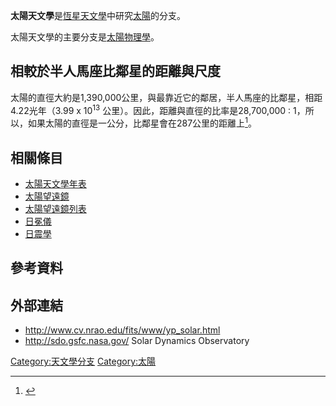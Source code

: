 '''太陽天文學'''是[[恆星天文學|恆星天文學]]中研究[[太陽|太陽]]的分支。

太陽天文學的主要分支是[[太陽物理學|太陽物理學]]。

== 相較於半人馬座比鄰星的距離與尺度 ==
太陽的直徑大約是1,390,000公里，與最靠近它的鄰居，半人馬座的比鄰星，相距4.22光年（3.99 x 10<sup>13</sup> 公里）。因此，距離與直徑的比率是28,700,000 : 1，所以，如果太陽的直徑是一公分，比鄰星會在287公里的距離上<ref>{{Cite web |url=http://weeklysciencequiz.blogspot.com/2011/05/fact-vs-fiction.html |title=Weekly Science Quiz, Fact vs. Fiction |accessdate=2014-10-07 |archive-date=2014-10-20 |archive-url=https://web.archive.org/web/20141020101212/http://weeklysciencequiz.blogspot.com/2011/05/fact-vs-fiction.html |dead-url=no }}</ref>。

== 相關條目 ==
*[[太陽天文學年表|太陽天文學年表]]
*[[太陽望遠鏡|太陽望遠鏡]] 
*[[太陽望遠鏡列表|太陽望遠鏡列表]]
*[[日冕儀|日冕儀]] 
*[[日震學|日震學]]

== 參考資料 ==
{{reflist}}

== 外部連結 ==
*http://www.cv.nrao.edu/fits/www/yp_solar.html{{Wayback|url=http://www.cv.nrao.edu/fits/www/yp_solar.html |date=20140811065301 }}
*http://sdo.gsfc.nasa.gov/{{Wayback|url=http://sdo.gsfc.nasa.gov/ |date=20100425094956 }} Solar Dynamics Observatory

{{天文學分支}}
{{太阳}}
[[Category:天文學分支|Category:天文學分支]]
[[Category:太陽|Category:太陽]]